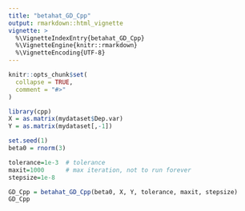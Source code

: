 ```yaml
---
title: "betahat_GD_Cpp"
output: rmarkdown::html_vignette
vignette: >
  %\VignetteIndexEntry{betahat_GD_Cpp}
  %\VignetteEngine{knitr::rmarkdown}
  %\VignetteEncoding{UTF-8}
---
```


```r
knitr::opts_chunk$set(
  collapse = TRUE,
  comment = "#>"
)
```

```r
library(cpp)
X = as.matrix(mydataset$Dep.var)
Y = as.matrix(mydataset[,-1])

set.seed(1)
beta0 = rnorm(3)

tolerance=1e-3  # tolerance
maxit=1000      # max iteration, not to run forever
stepsize=1e-8 

GD_Cpp = betahat_GD_Cpp(beta0, X, Y, tolerance, maxit, stepsize)
GD_Cpp

```
